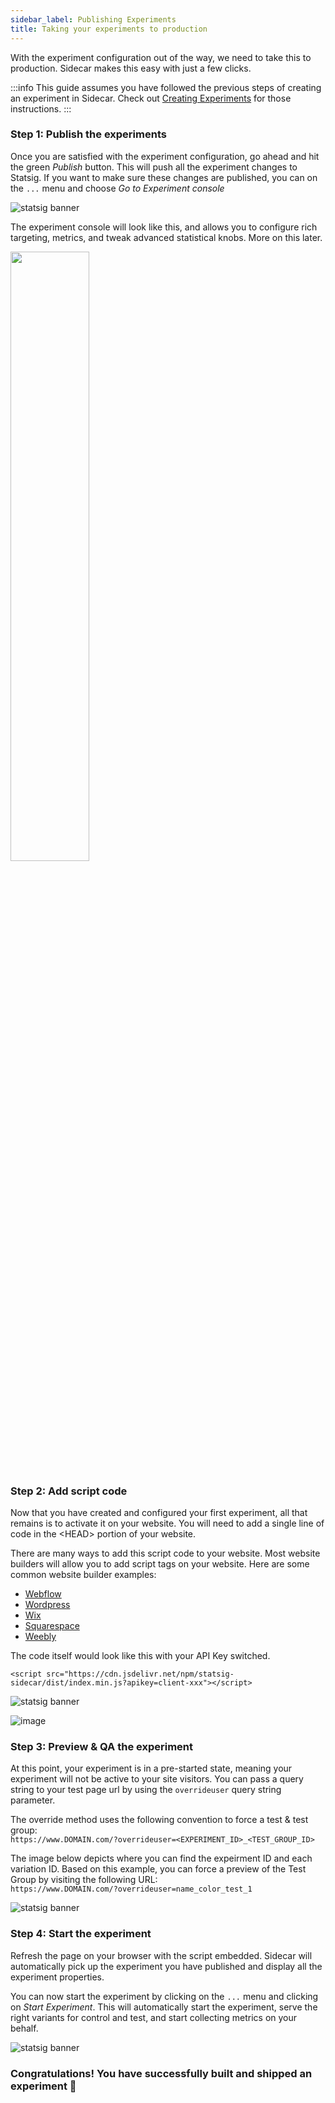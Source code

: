 ```yaml
---
sidebar_label: Publishing Experiments
title: Taking your experiments to production
---
```


With the experiment configuration out of the way, we need to take this to production.  Sidecar makes this easy with just a few clicks.

:::info
This guide assumes you have followed the previous steps of creating an experiment in Sidecar.  Check out [Creating Experiments](./creating-experiments) for those instructions.
:::

### Step 1: Publish the experiments

Once you are satisfied with the experiment configuration, go ahead and hit the green *Publish* button.  This will push all the experiment changes to Statsig.  If you want to make sure these changes are published, you can on the `...` menu and choose *Go to Experiment console*

![statsig banner](/img/sidecarconsole.png)

The experiment console will look like this, and allows you to configure rich targeting, metrics, and tweak advanced statistical knobs.  More on this later.

<img src="https://github.com/statsig-io/.github/assets/74588208/22f57816-6fdd-422c-87a9-90a5c08f36a5" width="50%" />


### Step 2: Add script code

Now that you have created and configured your first experiment, all that remains is to activate it on your website.  You will need to add a single line of code in the &lt;HEAD&gt; portion of your website.  

There are many ways to add this script code to your website.  Most website builders will allow you to add script tags on your website.  Here are some common website builder examples:

* [Webflow](https://university.webflow.com/lesson/custom-code-in-the-head-and-body-tags?topics=site-settings)
* [Wordpress](https://wordpress.com/go/website-building/how-to-properly-add-javascript-to-wordpress-3-top-methods/)
* [Wix](https://support.wix.com/en/article/embedding-custom-code-on-your-site)
* [Squarespace](https://support.squarespace.com/hc/en-us/articles/205815928-Adding-custom-code-to-your-site)
* [Weebly](https://weeblytutorials.com/embed-javascript-weebly)

The code itself would look like this with your API Key switched.

```
<script src="https://cdn.jsdelivr.net/npm/statsig-sidecar/dist/index.min.js?apikey=client-xxx"></script>
```

![statsig banner](/img/sidecargetscript.png)

![image](https://github.com/statsig-io/.github/assets/74588208/48d5681a-c438-41f1-bd9a-9794e69e3a10)

### Step 3: Preview & QA the experiment

At this point, your experiment is in a pre-started state, meaning your experiment will not be active to your site visitors.
You can pass a query string to your test page url by using the `overrideuser` query string parameter.

The override method uses the following convention to force a test & test group:<br />
`https://www.DOMAIN.com/?overrideuser=<EXPERIMENT_ID>_<TEST_GROUP_ID>`

The image below depicts where you can find the expeirment ID and each variation ID. Based on this example, you can force a preview of the Test Group by visiting the following URL:<br />
`https://www.DOMAIN.com/?overrideuser=name_color_test_1`

![statsig banner](/img/sidecarqa.png)


### Step 4: Start the experiment

Refresh the page on your browser with the script embedded.  Sidecar will automatically pick up the experiment you have published and display all the experiment properties.

You can now start the experiment by clicking on the `...` menu and clicking on *Start Experiment*.  This will automatically start the experiment, serve the right variants for control and test, and start collecting metrics on your behalf.

![statsig banner](/img/sidecarstartexp.png)


### Congratulations!  You have successfully built and shipped an experiment &#x1F389;



